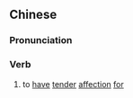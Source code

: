{{also|怜爱}}
==Chinese==
{{zh-forms|s=怜爱}}

===Pronunciation===
{{zh-pron
|m=lián'ài
|cat=v
}}

===Verb===
{{zh-verb}}

# to [[have]] [[tender]] [[affection]] [[for]]